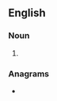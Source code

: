 ==English==

===Noun===
{{head|en|noun form}}

# {{plural of|en|lambic}}

===Anagrams===
* {{anagrams|en|a=abcilms|cimbals}}